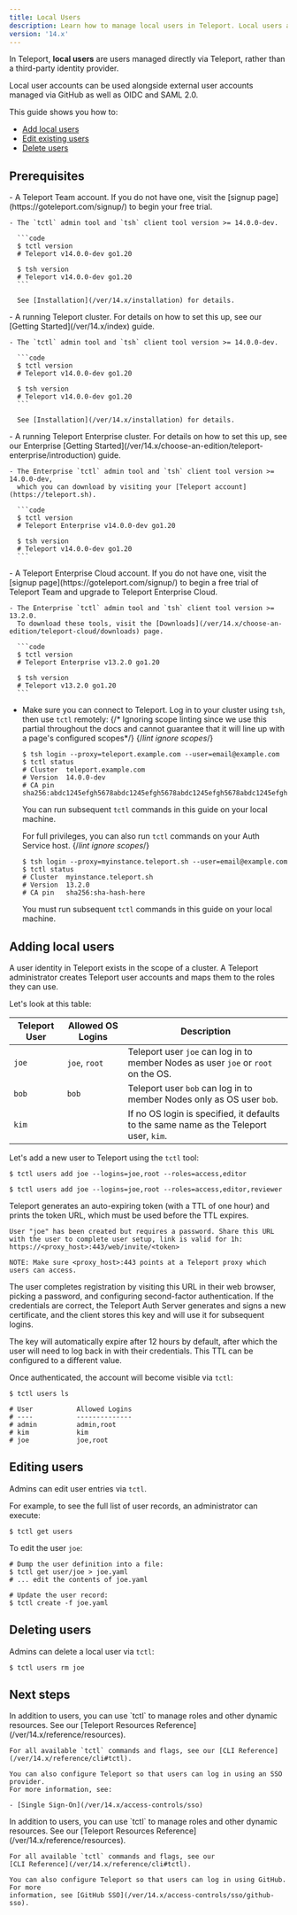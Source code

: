 ```yaml
---
title: Local Users
description: Learn how to manage local users in Teleport. Local users are stored on the Auth Service instead of a third-party identity provider.
version: '14.x'
---
```


In Teleport, **local users** are users managed directly via Teleport, rather
than a third-party identity provider.

Local user accounts can be used alongside external user accounts managed via
GitHub as well as OIDC and SAML
2.0.

This guide shows you how to:

- [Add local users](/ver/14.x/management/admin/users#adding-local-users)
- [Edit existing users](/ver/14.x/management/admin/users#editing-users)
- [Delete users](/ver/14.x/management/admin/users#deleting-users)

## Prerequisites

<Tabs>
  <Tab title="Teleport Team">
    - A Teleport Team account. If you do not have one, visit the [signup
      page](https://goteleport.com/signup/) to begin your free trial.

    - The `tctl` admin tool and `tsh` client tool version >= 14.0.0-dev.

      ```code
      $ tctl version
      # Teleport v14.0.0-dev go1.20

      $ tsh version
      # Teleport v14.0.0-dev go1.20
      ```

      See [Installation](/ver/14.x/installation) for details.
  </Tab>

  <Tab title="Teleport Community Edition">
    - A running Teleport cluster. For details on how to set this up, see our
      [Getting Started](/ver/14.x/index) guide.

    - The `tctl` admin tool and `tsh` client tool version >= 14.0.0-dev.

      ```code
      $ tctl version
      # Teleport v14.0.0-dev go1.20

      $ tsh version
      # Teleport v14.0.0-dev go1.20
      ```

      See [Installation](/ver/14.x/installation) for details.
  </Tab>

  <Tab title="Teleport Enterprise">
    - A running Teleport Enterprise cluster. For details on how to set this up, see our Enterprise
      [Getting Started](/ver/14.x/choose-an-edition/teleport-enterprise/introduction) guide.

    - The Enterprise `tctl` admin tool and `tsh` client tool version >= 14.0.0-dev,
      which you can download by visiting your [Teleport account](https://teleport.sh).

      ```code
      $ tctl version
      # Teleport Enterprise v14.0.0-dev go1.20

      $ tsh version
      # Teleport v14.0.0-dev go1.20
      ```
  </Tab>

  <Tab title="Teleport Enterprise Cloud">
    - A Teleport Enterprise Cloud account. If you do not have one, visit the [signup
      page](https://goteleport.com/signup/) to begin a free trial of Teleport Team
      and upgrade to Teleport Enterprise Cloud.

    - The Enterprise `tctl` admin tool and `tsh` client tool version >= 13.2.0.
      To download these tools, visit the [Downloads](/ver/14.x/choose-an-edition/teleport-cloud/downloads) page.

      ```code
      $ tctl version
      # Teleport Enterprise v13.2.0 go1.20

      $ tsh version
      # Teleport v13.2.0 go1.20
      ```
  </Tab>
</Tabs>

- Make sure you can connect to Teleport. Log in to your cluster using `tsh`, then use `tctl`
  remotely:
  {/* Ignoring scope linting since we use this partial throughout the docs and
  cannot guarantee that it will line up with a page's configured scopes*/}
  {/*lint ignore scopes*/}
  ```code
  $ tsh login --proxy=teleport.example.com --user=email@example.com
  $ tctl status
  # Cluster  teleport.example.com
  # Version  14.0.0-dev
  # CA pin   sha256:abdc1245efgh5678abdc1245efgh5678abdc1245efgh5678abdc1245efgh5678
  ```
  You can run subsequent `tctl` commands in this guide on your local machine.

  For full privileges, you can also run `tctl` commands on your Auth Service host.
  {/*lint ignore scopes*/}
  ```code
  $ tsh login --proxy=myinstance.teleport.sh --user=email@example.com
  $ tctl status
  # Cluster  myinstance.teleport.sh
  # Version  13.2.0
  # CA pin   sha256:sha-hash-here
  ```
  You must run subsequent `tctl` commands in this guide on your local machine.

## Adding local users

A user identity in Teleport exists in the scope of a cluster.
A Teleport administrator creates Teleport user accounts and maps them to the roles they can use.

Let's look at this table:

| Teleport User | Allowed OS Logins | Description                                                                            |
| ------------- | ----------------- | -------------------------------------------------------------------------------------- |
| `joe`         | `joe`, `root`     | Teleport user `joe` can log in to member Nodes as user `joe` or `root` on the OS.      |
| `bob`         | `bob`             | Teleport user `bob` can log in to member Nodes only as OS user `bob`.                  |
| `kim`         |                   | If no OS login is specified, it defaults to the same name as the Teleport user, `kim`. |

Let's add a new user to Teleport using the `tctl` tool:

```code
$ tctl users add joe --logins=joe,root --roles=access,editor
```

```code
$ tctl users add joe --logins=joe,root --roles=access,editor,reviewer
```

Teleport generates an auto-expiring token (with a TTL of one hour) and prints
the token URL, which must be used before the TTL expires.

```code
User "joe" has been created but requires a password. Share this URL with the user to complete user setup, link is valid for 1h:
https://<proxy_host>:443/web/invite/<token>

NOTE: Make sure <proxy_host>:443 points at a Teleport proxy which users can access.
```

The user completes registration by visiting this URL in their web browser,
picking a password, and configuring second-factor authentication. If the
credentials are correct, the Teleport Auth Server generates and signs a new
certificate, and the client stores this key and will use it for subsequent
logins.

The key will automatically expire after 12 hours by default, after which
the user will need to log back in with their credentials. This TTL can be
configured to a different value.

Once authenticated, the account will become visible via `tctl`:

```code
$ tctl users ls

# User           Allowed Logins
# ----           --------------
# admin          admin,root
# kim            kim
# joe            joe,root
```

## Editing users

Admins can edit user entries via `tctl`.

For example, to see the full list of user records, an administrator can execute:

```code
$ tctl get users
```

To edit the user `joe`:

```code
# Dump the user definition into a file:
$ tctl get user/joe > joe.yaml
# ... edit the contents of joe.yaml

# Update the user record:
$ tctl create -f joe.yaml
```

## Deleting users

Admins can delete a local user via `tctl`:

```code
$ tctl users rm joe
```

## Next steps

<Tabs>
  <Tab title="Teleport Enterprise/Enterprise Cloud">
    In addition to users, you can use `tctl` to manage roles and other dynamic
    resources. See our [Teleport Resources Reference](/ver/14.x/reference/resources).

    For all available `tctl` commands and flags, see our [CLI Reference](/ver/14.x/reference/cli#tctl).

    You can also configure Teleport so that users can log in using an SSO provider.
    For more information, see:

    - [Single Sign-On](/ver/14.x/access-controls/sso)
  </Tab>

  <Tab title="Teleport Team/Community Edition">
    In addition to users, you can use `tctl` to manage roles and other dynamic
    resources. See our [Teleport Resources Reference](/ver/14.x/reference/resources).

    For all available `tctl` commands and flags, see our
    [CLI Reference](/ver/14.x/reference/cli#tctl).

    You can also configure Teleport so that users can log in using GitHub. For more
    information, see [GitHub SSO](/ver/14.x/access-controls/sso/github-sso).
  </Tab>
</Tabs>
